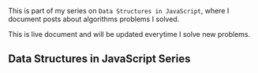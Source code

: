 <div class="series">
This is part of my series on <code>Data Structures in JavaScript</code>, where I document posts about algorithms problems I solved.

This is live document and will be updated everytime I solve new problems.

## Data Structures in JavaScript Series

<ul>
  <PostAndDate
    date="2022-02-20"
    title="Stack Data Structure"
    url="/series/data-structures-in-javascript/stack-data-structure"
  />
  <PostAndDate
    date="2022-03-02"
    title="Queue Data Structure"
    url="/series/data-structures-in-javascript/queue-data-structure"
  />
  <PostAndDate
    date="2022-03-04"
    title="Linked List Data Structure"
    url="/series/data-structures-in-javascript/linked-list-data-structure"
  />
  <PostAndDate
    date="2023-03-17"
    title="Tree Data Structure"
    url="/series/data-structures-in-javascript/tree-data-structure"
  />
</ul>

</div>
